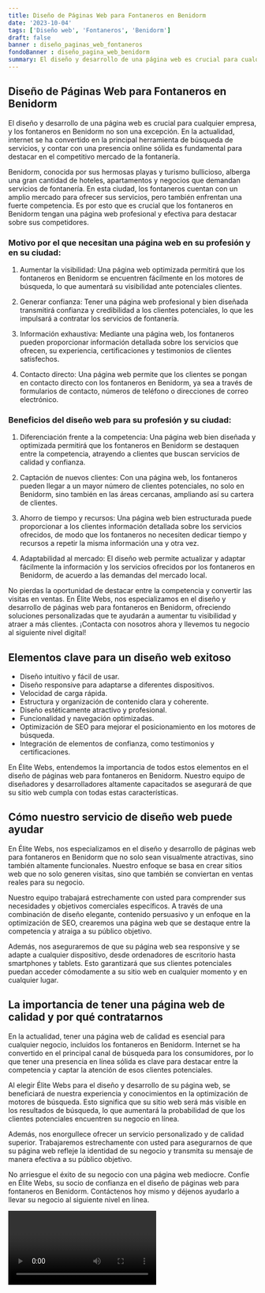 ```yaml
---
title: Diseño de Páginas Web para Fontaneros en Benidorm
date: '2023-10-04'
tags: ['Diseño web', 'Fontaneros', 'Benidorm']
draft: false
banner : diseño_paginas_web_fontaneros
fondoBanner : diseño_pagina_web_benidorm
summary: El diseño y desarrollo de una página web es crucial para cualquier empresa, y los fontaneros en Benidorm no son una excepción. En la actualidad, internet se ha convertido en la principal herramienta de búsqueda de servicios, y contar con una presencia online sólida es fundamental para destacar en el competitivo mercado de la fontanería.
---
```


## Diseño de Páginas Web para Fontaneros en Benidorm

El diseño y desarrollo de una página web es crucial para cualquier empresa, y los fontaneros en Benidorm no son una excepción. En la actualidad, internet se ha convertido en la principal herramienta de búsqueda de servicios, y contar con una presencia online sólida es fundamental para destacar en el competitivo mercado de la fontanería.

Benidorm, conocida por sus hermosas playas y turismo bullicioso, alberga una gran cantidad de hoteles, apartamentos y negocios que demandan servicios de fontanería. En esta ciudad, los fontaneros cuentan con un amplio mercado para ofrecer sus servicios, pero también enfrentan una fuerte competencia. Es por esto que es crucial que los fontaneros en Benidorm tengan una página web profesional y efectiva para destacar sobre sus competidores.

### Motivo por el que necesitan una página web en su profesión y en su ciudad:

1. Aumentar la visibilidad: Una página web optimizada permitirá que los fontaneros en Benidorm se encuentren fácilmente en los motores de búsqueda, lo que aumentará su visibilidad ante potenciales clientes.

2. Generar confianza: Tener una página web profesional y bien diseñada transmitirá confianza y credibilidad a los clientes potenciales, lo que les impulsará a contratar los servicios de fontanería.

3. Información exhaustiva: Mediante una página web, los fontaneros pueden proporcionar información detallada sobre los servicios que ofrecen, su experiencia, certificaciones y testimonios de clientes satisfechos.

4. Contacto directo: Una página web permite que los clientes se pongan en contacto directo con los fontaneros en Benidorm, ya sea a través de formularios de contacto, números de teléfono o direcciones de correo electrónico.

### Beneficios del diseño web para su profesión y su ciudad:

1. Diferenciación frente a la competencia: Una página web bien diseñada y optimizada permitirá que los fontaneros en Benidorm se destaquen entre la competencia, atrayendo a clientes que buscan servicios de calidad y confianza.

2. Captación de nuevos clientes: Con una página web, los fontaneros pueden llegar a un mayor número de clientes potenciales, no solo en Benidorm, sino también en las áreas cercanas, ampliando así su cartera de clientes.

3. Ahorro de tiempo y recursos: Una página web bien estructurada puede proporcionar a los clientes información detallada sobre los servicios ofrecidos, de modo que los fontaneros no necesiten dedicar tiempo y recursos a repetir la misma información una y otra vez.

4. Adaptabilidad al mercado: El diseño web permite actualizar y adaptar fácilmente la información y los servicios ofrecidos por los fontaneros en Benidorm, de acuerdo a las demandas del mercado local.

No pierdas la oportunidad de destacar entre la competencia y convertir las visitas en ventas. En Élite Webs, nos especializamos en el diseño y desarrollo de páginas web para fontaneros en Benidorm, ofreciendo soluciones personalizadas que te ayudarán a aumentar tu visibilidad y atraer a más clientes. ¡Contacta con nosotros ahora y llevemos tu negocio al siguiente nivel digital!

<GifSeo />

<Cta />

## Elementos clave para un diseño web exitoso

- Diseño intuitivo y fácil de usar.
- Diseño responsive para adaptarse a diferentes dispositivos.
- Velocidad de carga rápida.
- Estructura y organización de contenido clara y coherente.
- Diseño estéticamente atractivo y profesional.
- Funcionalidad y navegación optimizadas.
- Optimización de SEO para mejorar el posicionamiento en los motores de búsqueda.
- Integración de elementos de confianza, como testimonios y certificaciones.

En Élite Webs, entendemos la importancia de todos estos elementos en el diseño de páginas web para fontaneros en Benidorm. Nuestro equipo de diseñadores y desarrolladores altamente capacitados se asegurará de que su sitio web cumpla con todas estas características.

## Cómo nuestro servicio de diseño web puede ayudar

En Élite Webs, nos especializamos en el diseño y desarrollo de páginas web para fontaneros en Benidorm que no solo sean visualmente atractivas, sino también altamente funcionales. Nuestro enfoque se basa en crear sitios web que no solo generen visitas, sino que también se conviertan en ventas reales para su negocio.

Nuestro equipo trabajará estrechamente con usted para comprender sus necesidades y objetivos comerciales específicos. A través de una combinación de diseño elegante, contenido persuasivo y un enfoque en la optimización de SEO, crearemos una página web que se destaque entre la competencia y atraiga a su público objetivo.

Además, nos aseguraremos de que su página web sea responsive y se adapte a cualquier dispositivo, desde ordenadores de escritorio hasta smartphones y tablets. Esto garantizará que sus clientes potenciales puedan acceder cómodamente a su sitio web en cualquier momento y en cualquier lugar.

## La importancia de tener una página web de calidad y por qué contratarnos

En la actualidad, tener una página web de calidad es esencial para cualquier negocio, incluidos los fontaneros en Benidorm. Internet se ha convertido en el principal canal de búsqueda para los consumidores, por lo que tener una presencia en línea sólida es clave para destacar entre la competencia y captar la atención de esos clientes potenciales.

Al elegir Élite Webs para el diseño y desarrollo de su página web, se beneficiará de nuestra experiencia y conocimientos en la optimización de motores de búsqueda. Esto significa que su sitio web será más visible en los resultados de búsqueda, lo que aumentará la probabilidad de que los clientes potenciales encuentren su negocio en línea.

Además, nos enorgullece ofrecer un servicio personalizado y de calidad superior. Trabajaremos estrechamente con usted para asegurarnos de que su página web refleje la identidad de su negocio y transmita su mensaje de manera efectiva a su público objetivo.

No arriesgue el éxito de su negocio con una página web mediocre. Confíe en Élite Webs, su socio de confianza en el diseño de páginas web para fontaneros en Benidorm. Contáctenos hoy mismo y déjenos ayudarlo a llevar su negocio al siguiente nivel en línea.

<Video />

<CtaBot job='Fontaneros' city='Benidorm'/>

<Gmaps query='Benidorm+españa+maps' />